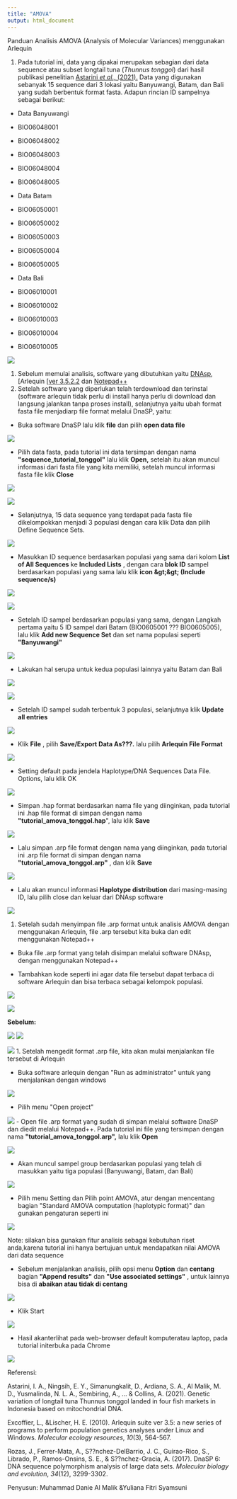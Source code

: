 ```yaml
---
title: "AMOVA"
output: html_document
---
```



Panduan Analisis AMOVA (Analysis of Molecular Variances) menggunakan Arlequin

1. Pada tutorial ini, data yang dipakai merupakan sebagian dari data sequence atau subset longtail tuna (_Thunnus tonggol_) dari hasil publikasi penelitian [Astarini _et al_., (2021).](https://repository.library.noaa.gov/view/noaa/29043) Data yang digunakan sebanyak 15 sequence dari 3 lokasi yaitu Banyuwangi, Batam, dan Bali yang sudah berbentuk format fasta. Adapun rincian ID sampelnya sebagai berikut:

- Data Banyuwangi
- BIO06048001
- BIO06048002
- BIO06048003
- BIO06048004
- BIO06048005

- Data Batam
- BIO06050001
- BIO06050002
- BIO06050003
- BIO06050004
- BIO06050005

- Data Bali
- BIO06010001
- BIO06010002
- BIO06010003
- BIO06010004
- BIO06010005

![](img/panduan1.jpg)

1. Sebelum memulai analisis, software yang dibutuhkan yaitu [DNAsp](http://www.ub.edu/dnasp/), [Arlequin [[ver 3.5.2.2](http://cmpg.unibe.ch/software/arlequin35/) dan [Notepad++](https://notepad-plus-plus.org/downloads/)
2. Setelah software yang diperlukan telah terdownload dan terinstal (software arlequin tidak perlu di install hanya perlu di download dan langsung jalankan tanpa proses install), selanjutnya yaitu ubah format fasta file menjadiarp file format melalui DnaSP, yaitu:

- Buka software DnaSP lalu klik **file** dan pilih **open data file**

![](img/panduan2.jpg)

- Pilih data fasta, pada tutorial ini data tersimpan dengan nama **&quot;sequence\_tutorial\_tonggol&quot;** lalu klik **Open,** setelah itu akan muncul informasi dari fasta file yang kita memiliki, setelah muncul informasi fasta file klik **Close**

![](img/panduan3.jpg)

![](img/panduan4.jpg)

- Selanjutnya, 15 data sequence yang terdapat pada fasta file dikelompokkan menjadi 3 populasi dengan cara klik Data dan pilih Define Sequence Sets.

![](img/panduan5.jpg)

- Masukkan ID sequence berdasarkan populasi yang sama dari kolom **List of All Sequences** ke **Included Lists** , dengan cara **blok ID** sampel berdasarkan populasi yang sama lalu klik **icon \&gt;\&gt; (Include sequence/s)**

![](img/panduan6.jpg)

![](img/panduan7.jpg)

- Setelah ID sampel berdasarkan populasi yang sama, dengan Langkah pertama yaitu 5 ID sampel dari Batam (BIO0605001 ??? BIO0605005), lalu klik **Add new Sequence Set** dan set nama populasi seperti **&quot;Banyuwangi&quot;**

![](img/panduan8.jpg)

- Lakukan hal serupa untuk kedua populasi lainnya yaitu Batam dan Bali 

![](img/panduan9.jpg)

![](img/panduan10.jpg)

- Setelah ID sampel sudah terbentuk 3 populasi, selanjutnya klik **Update all entries**

![](img/panduan11.jpg)

- Klik **File** , pilih **Save/Export Data As???.** lalu pilih **Arlequin File Format**

![](img/panduan12.jpg)

- Setting default pada jendela Haplotype/DNA Sequences Data File. Options, lalu klik OK

![](img/panduan13.jpg)

- Simpan .hap format berdasarkan nama file yang diinginkan, pada tutorial ini .hap file format di simpan dengan nama **&quot;tutorial\_amova\_tonggol.hap**&quot;, lalu klik **Save**

![](img/panduan14.jpg)

- Lalu simpan .arp file format dengan nama yang diinginkan, pada tutorial ini .arp file format di simpan dengan nama **&quot;tutorial\_amova\_tonggol.arp&quot;** , dan klik **Save**

![](img/panduan15.jpg)


- Lalu akan muncul informasi **Haplotype distribution** dari masing-masing ID, lalu pilih close dan keluar dari DNAsp software

![](img/panduan16.jpg)

1. Setelah sudah menyimpan file .arp format untuk analisis AMOVA dengan menggunakan Arlequin, file .arp tersebut kita buka dan edit menggunakan Notepad++

- Buka file .arp format yang telah disimpan melalui software DNAsp, dengan menggunakan Notepad++




- Tambahkan kode seperti ini agar data file tersebut dapat terbaca di software Arlequin dan bisa terbaca sebagai kelompok populasi.


![](img/panduan17.jpg)

![](img/panduan18.jpg)

**Sebelum:**

![](img/panduan19.jpg)
![](img/panduan20.jpg)

![](img/panduan21.jpg)
1. Setelah mengedit format .arp file, kita akan mulai menjalankan file tersebut di Arlequin

- Buka software arlequin dengan &quot;Run as administrator&quot; untuk yang menjalankan dengan windows

![](img/panduan22.jpg)

- Pilih menu &quot;Open project&quot;

![](img/panduan23.jpg)
- Open file .arp format yang sudah di simpan melalui software DnaSP dan diedit melalui Notepad++. Pada tutorial ini file yang tersimpan dengan nama **&quot;tutorial\_amova\_tonggol.arp&quot;,** lalu klik **Open**

![](img/panduan24.jpg)

- Akan muncul sampel group berdasarkan populasi yang telah di masukkan yaitu tiga populasi (Banyuwangi, Batam, dan Bali)

![](img/panduan25.jpg)

- Pilih menu Setting dan Pilih point AMOVA, atur dengan mencentang bagian &quot;Standard AMOVA computation (haplotypic format)&quot; dan gunakan pengaturan seperti ini

![](img/panduan26.jpg)

Note: silakan bisa gunakan fitur analisis sebagai kebutuhan riset anda,karena tutorial ini hanya bertujuan untuk mendapatkan nilai AMOVA dari data sequence

- Sebelum menjalankan analisis, pilih opsi menu **Option** dan **centang** bagian **&quot;Append results&quot;** dan **&quot;Use associated settings&quot;** , untuk lainnya bisa di **abaikan atau tidak di centang**

![](img/panduan27.jpg)

- Klik Start

![](img/panduan28.jpg)

- Hasil akanterlihat pada web-browser default komputeratau laptop, pada tutorial initerbuka pada Chrome

![](img/panduan29.jpg)

Referensi:

Astarini, I. A., Ningsih, E. Y., Simanungkalit, D., Ardiana, S. A., Al Malik, M. D., Yusmalinda, N. L. A., Sembiring, A., ... &amp; Collins, A. (2021). Genetic variation of longtail tuna Thunnus tonggol landed in four fish markets in Indonesia based on mitochondrial DNA.

Excoffier, L., &amp;Lischer, H. E. (2010). Arlequin suite ver 3.5: a new series of programs to perform population genetics analyses under Linux and Windows. _Molecular ecology resources_, _10_(3), 564-567.

Rozas, J., Ferrer-Mata, A., S??nchez-DelBarrio, J. C., Guirao-Rico, S., Librado, P., Ramos-Onsins, S. E., &amp; S??nchez-Gracia, A. (2017). DnaSP 6: DNA sequence polymorphism analysis of large data sets. _Molecular biology and evolution_, _34_(12), 3299-3302.

Penyusun: Muhammad Danie Al Malik &amp;Yuliana Fitri Syamsuni